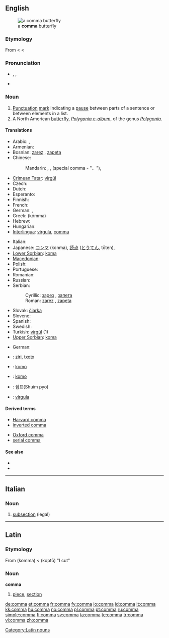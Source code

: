 {{also|coma}}
==English==
[[Image:Polygonia c-album spread wings.jpg|thumb|a '''comma''' butterfly]]

===Etymology===
From {{etyl|la}} {{term|comma|lang=la}} < {{etyl|grc}} {{term|κόμμα|sc=polytonic|tr=komma|lang=grc}} < {{term|κόπτω|sc=polytonic|tr=koptō||I cut|lang=grc}}

===Pronunciation===
* {{a|UK}} {{enPR|kŏm'ə}}, {{IPA|/ˈkɒm.ə/}}, {{SAMPA|/"kQm.@/}}
* {{audio|En-us-comma.ogg|Audio (US)}}
*: {{rhymes|ɒmə}}

===Noun===
{{en-noun}}

# [[Punctuation]] [[mark]] indicating a [[pause]] between parts of a sentence or between elements in a list.
# A North American [[butterfly]], ''[[Polygonia c-album]]'', of the genus ''[[Polygonia]]''.

====Translations====
{{trans-top|Punctuation}}
* Arabic: {{t|ar|الفاصلة|f|tr=faaSila|sc=Arab}},  {{t|ar|،|sc=Arab}}
* Armenian: {{t-|hy|ստորակետ|tr=storaket|sc=Armn|xs=Armenian}}
* Bosnian: [[zarez]] {{m}}, [[zapeta]] {{f}}
* Chinese:
*: Mandarin: {{zh-tsp|逗號|逗号|dòuhào}}, {{zh-tsp|逗點|逗点|dòudiǎn}}, {{zh-tsp|頓號|顿号|dùnhào}} (special comma - "、"), {{t|zh|、|sc=Hani}}
* [[Crimean Tatar]]: [[virgül]]
* Czech: {{t-|cs|čárka|f}}
* Dutch: {{t+|nl|komma|f}}
* Esperanto: {{t-|eo|komo|xs=Esperanto}}
* Finnish: {{t+|fi|pilkku}}
* French: {{t+|fr|virgule|f}}
* German: {{t+|de|Komma|n}}, {{t+|de|Beistrich|m}}
* Greek: {{t+|el|κόμμα|n|sc=Grek}} (kómma)
* Hebrew: {{t-|he|פסיק|m|tr=psyq|sc=Hebr}}
* Hungarian: {{t+|hu|vessző}}
* [[Interlingua]]: [[virgula]], [[#Interlingua|comma]]
{{trans-mid}}
* Italian: {{t+|it|virgola|f}}
* Japanese: [[コンマ]] (konma), [[読点]] ([[とうてん]], tōten),  {{t|ja|、|sc=Jpan}}
* [[Lower Sorbian]]: [[koma]] {{f}}
* [[Macedonian]]: {{t|mk|запирка|f|tr=zápirka|sc=Cyrl|xs=Macedonian}}
* Polish: {{t+|pl|przecinek|m}}
* Portuguese: {{t+|pt|vírgula|f}}
* Romanian: {{t-|ro|virgulă|f}}
* Russian: {{t+|ru|запятая|f|tr=zapjatája|sc=Cyrl}}
* Serbian:
*: Cyrillic: [[зарез]] {{m}}, [[запета]] {{f}}
*: Roman: [[zarez#Serbian|zarez]] {{m}}, [[zapeta#Serbian|zapeta]] {{f}}
* Slovak: [[čiarka]] {{f}}
* Slovene: {{t+|sl|vejica|f}}
* Spanish: {{t+|es|coma|f}}
* Swedish: {{t+|sv|komma|n}}
* Turkish: [[virgül]] (1)
* [[Upper Sorbian]]: [[koma]] {{f}}
{{trans-bottom}}

{{trans-top|Butterfly}}
* German: {{t-|de|C-Falter|m}}
{{trans-mid}}
{{trans-bottom}}

{{checktrans-top}}
* {{ttbc|Basque}}: [[ziri]], [[txotx]]
* {{ttbc|Esperanto}}: [[komo]]
{{trans-mid}}
* {{ttbc|Ido}}: [[komo]]
* {{ttbc|Korean}}: 쉼표(Shuim pyo)
* {{ttbc|Spanish}}: [[vírgula]] {{f}}
{{trans-bottom}}

====Derived terms====
{{rel-top|punctuation mark}}
* [[Harvard comma]]
* [[inverted comma]]
{{rel-mid2}}
* [[Oxford comma]]
* [[serial comma]]
{{rel-bottom}}

====See also====
* {{pedialite|Comma (punctuation)}}
* {{pedialite|Comma (butterfly)}}
{{punctuation}}

----

==Italian==

===Noun===
{{it-noun|comm|m|a|i}}

# [[subsection]] (legal)

----

==Latin==

===Etymology===
From {{etyl|grc|la}} '''{{polytonic|[[κόμμα]]}}''' (komma) < '''{{polytonic|[[κόπτω]]}}''' (koptō) "I cut"

===Noun===
'''comma'''

# [[piece]], [[section]]

[[Category:Latin nouns]]

[[de:comma]]
[[et:comma]]
[[fr:comma]]
[[fy:comma]]
[[io:comma]]
[[id:comma]]
[[it:comma]]
[[kk:comma]]
[[hu:comma]]
[[no:comma]]
[[pl:comma]]
[[pt:comma]]
[[ru:comma]]
[[simple:comma]]
[[fi:comma]]
[[sv:comma]]
[[ta:comma]]
[[te:comma]]
[[tr:comma]]
[[vi:comma]]
[[zh:comma]]